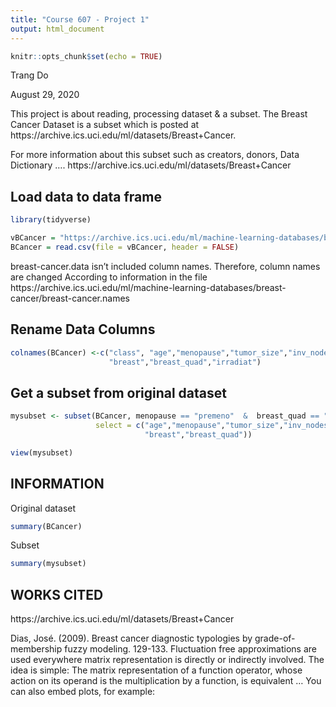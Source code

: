 ---
title: "Course 607 - Project 1"
output: html_document
---

```{r setup, include=FALSE}
knitr::opts_chunk$set(echo = TRUE)
```
Trang Do

August 29, 2020

This project is about reading, processing dataset & a subset.
The Breast Cancer Dataset is a subset which is posted at https://archive.ics.uci.edu/ml/datasets/Breast+Cancer.

For more information about this subset such as creators, donors, Data Dictionary .... https://archive.ics.uci.edu/ml/datasets/Breast+Cancer


## Load data to data frame
```{r }
library(tidyverse)

vBCancer = "https://archive.ics.uci.edu/ml/machine-learning-databases/breast-cancer/breast-cancer.data"
BCancer = read.csv(file = vBCancer, header = FALSE)

```

breast-cancer.data isn't included column names. Therefore, column names are changed According to information in the file https://archive.ics.uci.edu/ml/machine-learning-databases/breast-cancer/breast-cancer.names 

## Rename Data Columns
```{r }
colnames(BCancer) <-c("class", "age","menopause","tumor_size","inv_nodes","node_caps","deg_malig",
                      "breast","breast_quad","irradiat")

```

## Get a subset from original dataset
```{r }
mysubset <- subset(BCancer, menopause == "premeno"  &  breast_quad == "left_low",
                   select = c("age","menopause","tumor_size","inv_nodes","node_caps","deg_malig",
                              "breast","breast_quad"))

view(mysubset)

```


## INFORMATION

Original dataset 
```{r }
summary(BCancer)

```
Subset 
```{r }
summary(mysubset)
```

## WORKS CITED

https://archive.ics.uci.edu/ml/datasets/Breast+Cancer

Dias, José. (2009). Breast cancer diagnostic typologies by grade-of-membership fuzzy modeling. 129-133. Fluctuation free approximations are used everywhere matrix representation is directly or indirectly involved. The idea is simple: The matrix representation of a function operator, whose action on its operand is the multiplication by a function, is equivalent ...
You can also embed plots, for example:

